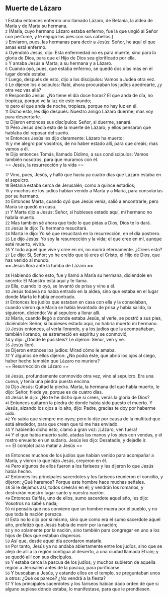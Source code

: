 == Muerte de Lázaro ==

{{anchor|1}} <small>1</small> Estaba entonces enfermo uno llamado Lázaro, de Betania, la aldea de María y de Marta su hermana.<br>
{{anchor|2}} <small>2</small> (María, cuyo hermano Lázaro estaba enfermo, fue la que ungió al Señor con perfume, y le enjugó los pies con sus cabellos.)<br>
{{anchor|3}} <small>3</small> Enviaron, pues, las hermanas para decir a Jesús: Señor, he aquí el que amas está enfermo.<br>
{{anchor|4}} <small>4</small> Oyéndolo Jesús, dijo: Esta enfermedad no es para muerte, sino para la gloria de Dios, para que el Hijo de Dios sea glorificado por ella.<br>
{{anchor|5}} <small>5</small> Y amaba Jesús a Marta, a su hermana y a Lázaro.<br>
{{anchor|6}} <small>6</small> Cuando oyó, pues, que estaba enfermo, se quedó dos días más en el lugar donde estaba.<br>
{{anchor|7}} <small>7</small> Luego, después de esto, dijo a los discípulos: Vamos a Judea otra vez.<br>
{{anchor|8}} <small>8</small> Le dijeron los discípulos: Rabí, ahora procuraban los judíos apedrearte, ¿y otra vez vas allá?<br>
{{anchor|9}} <small>9</small> Respondió Jesús: ¿No tiene el día doce horas? El que anda de día, no tropieza, porque ve la luz de este mundo;<br>
{{anchor|10}} <small>10</small> pero el que anda de noche, tropieza, porque no hay luz en él.<br>
{{anchor|11}} <small>11</small> Dicho esto, les dijo después: Nuestro amigo Lázaro duerme; mas voy para despertarle.<br>
{{anchor|12}} <small>12</small> Dijeron entonces sus discípulos: Señor, si duerme, sanará.<br>
{{anchor|13}} <small>13</small> Pero Jesús decía esto de la muerte de Lázaro; y ellos pensaron que hablaba del reposar del sueño.<br>
{{anchor|14}} <small>14</small> Entonces Jesús les dijo claramente: Lázaro ha muerto;<br>
{{anchor|15}} <small>15</small> y me alegro por vosotros, de no haber estado allí, para que creáis; mas vamos a él.<br>
{{anchor|16}} <small>16</small> Dijo entonces Tomás, llamado Dídimo, a sus condiscípulos: Vamos también nosotros, para que muramos con él.<br>
== Jesús, la resurrección y la vida ==

{{anchor|17}} <small>17</small> Vino, pues, Jesús, y halló que hacía ya cuatro días que Lázaro estaba en el sepulcro.<br>
{{anchor|18}} <small>18</small> Betania estaba cerca de Jerusalén, como a quince estadios;<br>
{{anchor|19}} <small>19</small> y muchos de los judíos habían venido a Marta y a María, para consolarlas por su hermano.<br>
{{anchor|20}} <small>20</small> Entonces Marta, cuando oyó que Jesús venía, salió a encontrarle; pero María se quedó en casa.<br>
{{anchor|21}} <small>21</small> Y Marta dijo a Jesús: Señor, si hubieses estado aquí, mi hermano no habría muerto.<br>
{{anchor|22}} <small>22</small> Mas también sé ahora que todo lo que pidas a Dios, Dios te lo dará.<br>
{{anchor|23}} <small>23</small> Jesús le dijo: Tu hermano resucitará.<br>
{{anchor|24}} <small>24</small> Marta le dijo: Yo sé que resucitará en la resurrección, en el día postrero.<br>
{{anchor|25}} <small>25</small> Le dijo Jesús: Yo soy la resurrección y la vida; el que cree en mí, aunque esté muerto, vivirá.<br>
{{anchor|26}} <small>26</small> Y todo aquel que vive y cree en mí, no morirá eternamente. ¿Crees esto?<br>
{{anchor|27}} <small>27</small> Le dijo: Sí, Señor; yo he creído que tú eres el Cristo, el Hijo de Dios, que has venido al mundo.<br>
== Jesús llora ante la tumba de Lázaro ==

{{anchor|28}} <small>28</small> Habiendo dicho esto, fue y llamó a María su hermana, diciéndole en secreto: El Maestro está aquí y te llama.<br>
{{anchor|29}} <small>29</small> Ella, cuando lo oyó, se levantó de prisa y vino a él.<br>
{{anchor|30}} <small>30</small> Jesús todavía no había entrado en la aldea, sino que estaba en el lugar donde Marta le había encontrado.<br>
{{anchor|31}} <small>31</small> Entonces los judíos que estaban en casa con ella y la consolaban, cuando vieron que María se había levantado de prisa y había salido, la siguieron, diciendo: Va al sepulcro a llorar allí.<br>
{{anchor|32}} <small>32</small> María, cuando llegó a donde estaba Jesús, al verle, se postró a sus pies, diciéndole: Señor, si hubieses estado aquí, no habría muerto mi hermano.<br>
{{anchor|33}} <small>33</small> Jesús entonces, al verla llorando, y a los judíos que la acompañaban, también llorando, se estremeció en espíritu y se conmovió,<br>
{{anchor|34}} <small>34</small> y dijo: ¿Dónde le pusisteis? Le dijeron: Señor, ven y ve.<br>
{{anchor|35}} <small>35</small> Jesús lloró.<br>
{{anchor|36}} <small>36</small> Dijeron entonces los judíos: Mirad cómo le amaba.<br>
{{anchor|37}} <small>37</small> Y algunos de ellos dijeron: ¿No podía éste, que abrió los ojos al ciego, haber hecho también que Lázaro no muriera?<br>
== Resurrección de Lázaro ==

{{anchor|38}} <small>38</small> Jesús, profundamente conmovido otra vez, vino al sepulcro. Era una cueva, y tenía una piedra puesta encima.<br>
{{anchor|39}} <small>39</small> Dijo Jesús: Quitad la piedra. Marta, la hermana del que había muerto, le dijo: Señor, hiede ya, porque es de cuatro días.<br>
{{anchor|40}} <small>40</small> Jesús le dijo: ¿No te he dicho que si crees, verás la gloria de Dios?<br>
{{anchor|41}} <small>41</small> Entonces quitaron la piedra de donde había sido puesto el muerto. Y Jesús, alzando los ojos a lo alto, dijo: Padre, gracias te doy por haberme oído.<br>
{{anchor|42}} <small>42</small> Yo sabía que siempre me oyes; pero lo dije por causa de la multitud que está alrededor, para que crean que tú me has enviado.<br>
{{anchor|43}} <small>43</small> Y habiendo dicho esto, clamó a gran voz: ¡Lázaro, ven fuera!<br>
{{anchor|44}} <small>44</small> Y el que había muerto salió, atadas las manos y los pies con vendas, y el rostro envuelto en un sudario. Jesús les dijo: Desatadle, y dejadle ir.<br>
== El complot para matar a Jesús ==

{{anchor|45}} <small>45</small> Entonces muchos de los judíos que habían venido para acompañar a María, y vieron lo que hizo Jesús, creyeron en él.<br>
{{anchor|46}} <small>46</small> Pero algunos de ellos fueron a los fariseos y les dijeron lo que Jesús había hecho.<br>
{{anchor|47}} <small>47</small> Entonces los principales sacerdotes y los fariseos reunieron el concilio, y dijeron: ¿Qué haremos? Porque este hombre hace muchas señales.<br>
{{anchor|48}} <small>48</small> Si le dejamos así, todos creerán en él; y vendrán los romanos, y destruirán nuestro lugar santo y nuestra nación.<br>
{{anchor|49}} <small>49</small> Entonces Caifás, uno de ellos, sumo sacerdote aquel año, les dijo: Vosotros no sabéis nada;<br>
{{anchor|50}} <small>50</small> ni pensáis que nos conviene que un hombre muera por el pueblo, y no que toda la nación perezca.<br>
{{anchor|51}} <small>51</small> Esto no lo dijo por sí mismo, sino que como era el sumo sacerdote aquel año, profetizó que Jesús había de morir por la nación;<br>
{{anchor|52}} <small>52</small> y no solamente por la nación, sino también para congregar en uno a los hijos de Dios que estaban dispersos.<br>
{{anchor|53}} <small>53</small> Así que, desde aquel día acordaron matarle.<br>
{{anchor|54}} <small>54</small> Por tanto, Jesús ya no andaba abiertamente entre los judíos, sino que se alejó de allí a la región contigua al desierto, a una ciudad llamada Efraín; y se quedó allí con sus discípulos.<br>
{{anchor|55}} <small>55</small> Y estaba cerca la pascua de los judíos; y muchos subieron de aquella región a Jerusalén antes de la pascua, para purificarse.<br>
{{anchor|56}} <small>56</small> Y buscaban a Jesús, y estando ellos en el templo, se preguntaban unos a otros: ¿Qué os parece? ¿No vendrá a la fiesta?<br>
{{anchor|57}} <small>57</small> Y los principales sacerdotes y los fariseos habían dado orden de que si alguno supiese dónde estaba, lo manifestase, para que le prendiesen.<br>
